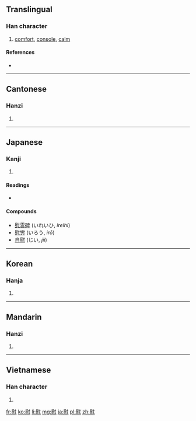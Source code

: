 ==Translingual==

===Han character===
{{Han char|rn=61|rad=心|as=11|sn=15|four=7433<sub>0</sub>|canj=尸戈心 (SIP), X尸戈心 (XSIP)}}

# [[comfort]], [[console]], [[calm]]

====References====
* {{Han ref|kx=0400.030|dkj=11135|dj=0739.230|hdz=42343.150|uh=6170|ud=24944|bh=BCA2|bd=48290}}

----

==Cantonese==

===Hanzi===
{{yue-hanzi|jyut=wai3|y=wai}}

# {{defn|lang=yue|sort=心11}}

----

==Japanese==

===Kanji===
{{ja-kanji|grade=c|rs=心11}}

# {{defn|lang=ja|sort=心11}}

====Readings====
* {{ja-readings
| on=<!--
--> [[い]] (''i'')
| kun=<!--
--> [[なぐさ]] ([[慰]], ''nagusa''), <!--
--> [[なぐさむ]] ([[慰む]], ''nagusamu''), <!--
--> [[なぐさみ]] ([[慰み]], ''nagusami''),<!--
--> [[なぐさめる]] ([[慰める]], ''nagusameru''),<!--
--> [[なぐさめ]] ([[慰]] / [[慰め]], ''nagusame'')
}}

====Compounds====
* [[慰霊碑]] (いれいひ, ''ireihi'')
* [[慰労]] (いろう, ''irō'')
* [[自慰]] (じい, ''jii'')

----

==Korean==

===Hanja===
{{ko-hanja|hangeul=위|eumhun=[[위로할]] [[위]] (''wirohal, wi'')|rv=wi|mr=wi|y=wi}}

# {{defn|lang=ko|sort=心11}}

----

==Mandarin==

===Hanzi===
{{cmn-hanzi|pin=[[wèi]] ([[wei4]])|wg=wei<sup>4</sup>}}

# {{defn|lang=cmn|sort=心11}}

----

==Vietnamese==

===Han character===
{{vi-hantu|[[ủy]], [[uý]], [[ủi]]|rs=心11}}

# {{defn|lang=vi|sort=心11}}

[[fr:慰]]
[[ko:慰]]
[[li:慰]]
[[mg:慰]]
[[ja:慰]]
[[pl:慰]]
[[zh:慰]]